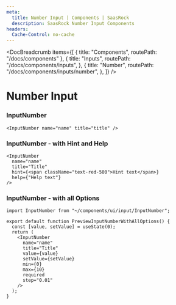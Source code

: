 ```yaml
---
meta:
  title: Number Input | Components | SaasRock
  description: SaasRock Number Input Components
headers:
  Cache-Control: no-cache
---
```



<DocBreadcrumb
  items={[
    { title: "Components", routePath: "/docs/components" },
    {
      title: "Inputs",
      routePath: "/docs/components/inputs",
    },
    {
      title: "Number",
      routePath: "/docs/components/inputs/number",
    },
  ]}
/>

# Number Input


### InputNumber

<PreviewInputNumber />

```tsx
<InputNumber name="name" title="title" />
```


### InputNumber - with Hint and Help

<PreviewInputNumberWithHintAndHelp />

```tsx
<InputNumber
  name="name"
  title="Title"
  hint={<span className="text-red-500">Hint text</span>}
  help={"Help text"}
/>
```


### InputNumber - with all Options

<PreviewInputNumberWithAllOptions />

```tsx
import InputNumber from "~/components/ui/input/InputNumber";

export default function PreviewInputNumberWithAllOptions() {
  const [value, setValue] = useState(0);
  return (
    <InputNumber
      name="name"
      title="Title"
      value={value}
      setValue={setValue}
      min={0}
      max={10}
      required
      step="0.01"
    />
  );
}
```
